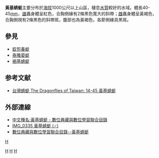 {{Infraspeciesbox
| genus = Sympetrum
| species = speciosum
| subspecies = taiwanum
| authority = Asahina, 1951
| synonyms = 
}}
'''黃基蜻蜓'''主要分布於[[海拔|海拔]]1000公尺以上山區，棲息[[水質|水質]]較好的水域。體長40-45[[mm|mm]]，[[雄|雄]]蟲身體呈紅色，合胸側緣有2條黑色寬大的斜帶；[[雌|雌]]蟲身體呈黃褐色，合胸側視有2條黑色的斜帶斑，腹部也為黃褐色，各節側緣具黑斑。

== 參見 ==
*[[鉸剪春蜓|鉸剪春蜓]]
*[[泰雅晏蜓|泰雅晏蜓]]
*[[褐基蜻蜓|褐基蜻蜓]]

== 参考文献 ==
*[http://taiwandragonfly.blogspot.tw/2013/02/14-45.html 台灣蜻蜓 The Dragonflies of Taiwan: 14-45 黃基蜻蜓]

== 外部連線 ==
*[http://catalog.digitalarchives.tw/item/00/26/3c/fa.html 中文種名:黃基蜻蜓 - 數位典藏與數位學習聯合目錄]
*[http://nature.lancam.com.tw/main.php?g2_itemId=34021 IMG_0335 黃基蜻蜓 (♂)]{{dead link|date=2018年5月 |bot=InternetArchiveBot |fix-attempted=yes }}
*[http://catalog.digitalarchives.tw/item/00/26/3c/2c.html 數位典藏與數位學習聯合目錄--黃基蜻蜓]
{{taxonbar}}
[[Category:_1951年描述的昆虫|H]]
[[category:台灣昆蟲|H]]
[[Category:台灣特有種|H]]
[[Category:赤蜻屬|H]]